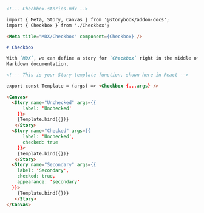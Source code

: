 ```md
<!--- Checkbox.stories.mdx -->

import { Meta, Story, Canvas } from '@storybook/addon-docs';
import { Checkbox } from './Checkbox';

<Meta title="MDX/Checkbox" component={Checkbox} />

# Checkbox

With `MDX`, we can define a story for `Checkbox` right in the middle of our
Markdown documentation.

<!--- This is your Story template function, shown here in React -->

export const Template = (args) => <Checkbox {...args} />

<Canvas>
  <Story name="Unchecked" args={{ 
      label: 'Unchecked'
    }}>
    {Template.bind({})}
   </Story>
  <Story name="Checked" args={{ 
      label: 'Unchecked', 
      checked: true 
    }}>
    {Template.bind({})}
   </Story>
  <Story name="Secondary" args={{
    label: 'Secondary', 
    checked: true, 
    appearance: 'secondary'
  }}>
    {Template.bind({})}
   </Story>
</Canvas>
```
